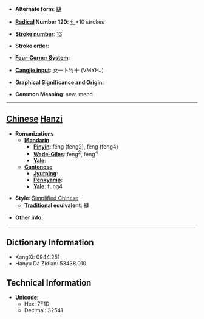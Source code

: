 * '''Alternate form''': [[縫]]

* '''[[Wiktionary:Chinese radical index| Radical]] Number 120''': [[Wiktionary:Chinese radical index 纟|纟]]+10 strokes

* '''[[Wiktionary:Chinese total strokes index|Stroke number]]''': [[Wiktionary:Chinese total strokes index 13|13]]

* '''Stroke order''': 

* '''[[Wiktionary:Chinese four corner index|Four-Corner System]]''': 

* '''[[Wiktionary:Chinese Cangjie index|Cangjie input]]''': 女一卜竹十 (VMYHJ)

* '''Graphical Significance and Origin''': 

* '''Common Meaning''': sew, mend

----

== [[Chinese]] [[Hanzi]] ==

* '''Romanizations'''
** '''[[Mandarin]]'''
*** '''[[Pinyin]]''': féng (feng2), fèng (feng4)
*** '''[[Wade-Giles]]''': feng<sup>2</sup>, feng<sup>4</sup>
*** '''[[Yale]]''': 
** '''[[Cantonese]]'''
*** '''[[Jyutping]]''':
*** '''[[Penkyamp]]''': 
*** '''[[Yale]]''': fung4

* '''Style''': [[Simplified Chinese]] 
** '''[[Traditional Chinese|Traditional]] equivalent''': [[縫]]

* '''Other info''': 

----

== Dictionary Information ==

* KangXi: 0944.251
* Hanyu Da Zidian: 53438.010

== Technical Information ==

* '''Unicode''':
** Hex: 7F1D
** Decimal: 32541